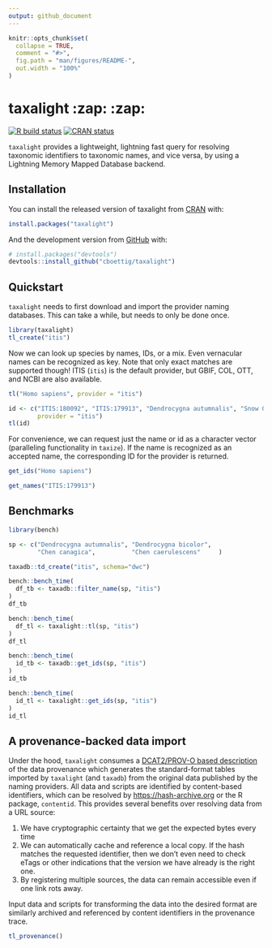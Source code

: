 ```yaml
---
output: github_document
---
```


<!-- README.md is generated from README.Rmd. Please edit that file -->

```r
knitr::opts_chunk$set(
  collapse = TRUE,
  comment = "#>",
  fig.path = "man/figures/README-",
  out.width = "100%"
)
```

# taxalight :zap: :zap:

<!-- badges: start -->
[![R build status](https://github.com/cboettig/taxalight/workflows/R-CMD-check/badge.svg)](https://github.com/cboettig/taxalight/actions)
[![CRAN status](https://www.r-pkg.org/badges/version/taxalight)](https://CRAN.R-project.org/package=taxalight)
<!-- badges: end -->

`taxalight` provides a lightweight, lightning fast query for resolving taxonomic identifiers to taxonomic names, and vice versa, by using a Lightning Memory Mapped Database backend.


## Installation

You can install the released version of taxalight from [CRAN](https://CRAN.R-project.org) with:

``` r
install.packages("taxalight")
```

And the development version from [GitHub](https://github.com/) with:

``` r
# install.packages("devtools")
devtools::install_github("cboettig/taxalight")
```

## Quickstart

`taxalight` needs to first download and import the provider naming databases.  This can take a while, but needs to only be done once.

```r
library(taxalight)
tl_create("itis")
```

Now we can look up species by names, IDs, or a mix.  Even vernacular names can be recognized as key.  Note that only exact matches are supported though! ITIS (`itis`) is the default provider, but GBIF, COL, OTT, and NCBI are also available. 

```r
tl("Homo sapiens", provider = "itis")
```

```r
id <- c("ITIS:180092", "ITIS:179913", "Dendrocygna autumnalis", "Snow Goose",
        provider = "itis")
tl(id)
```


For convenience, we can request just the name or id as a character vector (paralleling functionality in `taxize`).  If the name is recognized as an accepted name, the corresponding ID for the provider is returned.  


```r
get_ids("Homo sapiens")
```


```r
get_names("ITIS:179913")
```

## Benchmarks

```r
library(bench)
```

```r
sp <- c("Dendrocygna autumnalis", "Dendrocygna bicolor",
        "Chen canagica",          "Chen caerulescens"     )
```

```r
taxadb::td_create("itis", schema="dwc")
```


```r
bench::bench_time(
  df_tb <- taxadb::filter_name(sp, "itis")
)
df_tb
```



```r
bench::bench_time(
  df_tl <- taxalight::tl(sp, "itis")
)
df_tl
```



```r
bench::bench_time(
  id_tb <- taxadb::get_ids(sp, "itis")
)
id_tb
```



```r
bench::bench_time(
  id_tl <- taxalight::get_ids(sp, "itis")
)
id_tl
```

## A provenance-backed data import

Under the hood, `taxalight` consumes a [DCAT2/PROV-O based description](https://raw.githubusercontent.com/boettiger-lab/taxadb-cache/master/prov.json) of the data provenance which generates the standard-format tables imported by `taxalight` (and `taxadb`) from the original data published by the naming providers.  All data and scripts are identified by content-based identifiers, which can be resolved by <https://hash-archive.org> or the R package, `contentid`.  This provides several benefits over resolving data from a URL source:

1. We have cryptographic certainty that we get the expected bytes every time
1. We can automatically cache and reference a local copy.  If the hash matches the requested identifier, then we don't even need to check eTags or other indications that the version we have already is the right one.
1. By registering multiple sources, the data can remain accessible even if one link rots away.  

Input data and scripts for transforming the data into the desired format are similarly archived and referenced by content identifiers in the provenance trace.  

```r
tl_provenance()
```



